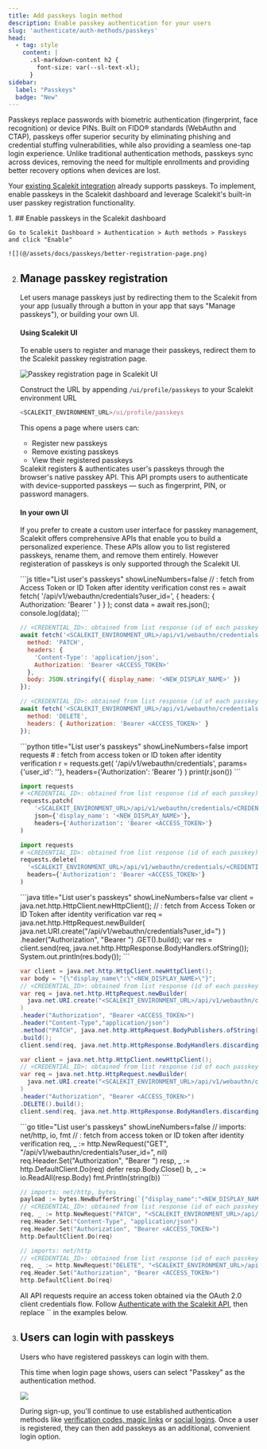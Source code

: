 ```yaml
---
title: Add passkeys login method
description: Enable passkey authentication for your users
slug: 'authenticate/auth-methods/passkeys'
head:
  - tag: style
    content: |
      .sl-markdown-content h2 {
        font-size: var(--sl-text-xl);
      }
sidebar:
  label: "Passkeys"
  badge: "New"
---
```




Passkeys replace passwords with biometric authentication (fingerprint, face recognition) or device PINs. Built on FIDO® standards (WebAuthn and CTAP), passkeys offer superior security by eliminating phishing and credential stuffing vulnerabilities, while also providing a seamless one-tap login experience. Unlike traditional authentication methods, passkeys sync across devices, removing the need for multiple enrollments and providing better recovery options when devices are lost.


Your [existing Scalekit integration](/fsa/quickstart/) already supports passkeys. To implement, enable passkeys in the Scalekit dashboard and leverage Scalekit's built-in user passkey registration functionality.


<Steps>
1. ## Enable passkeys in the Scalekit dashboard

    Go to Scalekit Dashboard > Authentication > Auth methods > Passkeys and click "Enable"

    ![](@/assets/docs/passkeys/better-registration-page.png)

2. ## Manage passkey registration

    Let users manage passkeys just by redirecting them to the Scalekit from your app (usually through a button in your app that says "Manage passkeys"), or building your own UI.

    #### Using Scalekit UI

    To enable users to register and manage their passkeys, redirect them to the Scalekit passkey registration page.

    ![](@/assets/docs/passkeys/registration-page.png "Passkey registration page in Scalekit UI")

    Construct the URL by appending `/ui/profile/passkeys` to your Scalekit environment URL

    ```js title="Passkey Registration URL" showLineNumbers=false
    <SCALEKIT_ENVIRONMENT_URL>/ui/profile/passkeys
    ```

    This opens a page where users can:
    - Register new passkeys
    - Remove existing passkeys
    - View their registered passkeys

    <Aside>
    Scalekit registers & authenticates user's passkeys through the browser's native passkey API. This API prompts users to authenticate with device-supported passkeys — such as fingerprint, PIN, or password managers.
    </Aside>

    #### In your own UI

    If you prefer to create a custom user interface for passkey management, Scalekit offers comprehensive APIs that enable you to build a personalized experience. These APIs allow you to list registered passkeys, rename them, and remove them entirely. However registeration of passkeys is only supported through the Scalekit UI.

    <Tabs>
    <TabItem label="Node.js">
    ```js title="List user's passkeys" showLineNumbers=false
    // <USER_ID>: fetch from Access Token or ID Token after identity verification
    const res = await fetch(
      '<SCALEKIT_ENVIRONMENT_URL>/api/v1/webauthn/credentials?user_id=<USER_ID>',
      { headers: { Authorization: 'Bearer <ACCESS_TOKEN>' } }
    );
    const data = await res.json();
    console.log(data);
    ```

    ```js title="Rename a passkey" showLineNumbers=false
    // <CREDENTIAL_ID>: obtained from list response (id of each passkey)
    await fetch('<SCALEKIT_ENVIRONMENT_URL>/api/v1/webauthn/credentials/<CREDENTIAL_ID>', {
      method: 'PATCH',
      headers: {
        'Content-Type': 'application/json',
        Authorization: 'Bearer <ACCESS_TOKEN>'
      },
      body: JSON.stringify({ display_name: '<NEW_DISPLAY_NAME>' })
    });
    ```

    ```js title="Remove a passkey" showLineNumbers=false
    // <CREDENTIAL_ID>: obtained from list response (id of each passkey)
    await fetch('<SCALEKIT_ENVIRONMENT_URL>/api/v1/webauthn/credentials/<CREDENTIAL_ID>', {
      method: 'DELETE',
      headers: { Authorization: 'Bearer <ACCESS_TOKEN>' }
    });
    ```
    </TabItem>

    <TabItem label="Python">
    ```python title="List user's passkeys" showLineNumbers=false
    import requests
    # <USER_ID>: fetch from access token or ID token after identity verification
    r = requests.get(
      '<SCALEKIT_ENVIRONMENT_URL>/api/v1/webauthn/credentials',
      params={'user_id': '<USER_ID>'},
      headers={'Authorization': 'Bearer <ACCESS_TOKEN>'}
    )
    print(r.json())
    ```

    ```python title="Rename a passkey" showLineNumbers=false
    import requests
    # <CREDENTIAL_ID>: obtained from list response (id of each passkey)
    requests.patch(
        '<SCALEKIT_ENVIRONMENT_URL>/api/v1/webauthn/credentials/<CREDENTIAL_ID>',
        json={'display_name': '<NEW_DISPLAY_NAME>'},
        headers={'Authorization': 'Bearer <ACCESS_TOKEN>'}
    )
    ```

    ```python title="Remove a passkey" showLineNumbers=false
    import requests
    # <CREDENTIAL_ID>: obtained from list response (id of each passkey)
    requests.delete(
      '<SCALEKIT_ENVIRONMENT_URL>/api/v1/webauthn/credentials/<CREDENTIAL_ID>',
      headers={'Authorization': 'Bearer <ACCESS_TOKEN>'}
    )
    ```
    </TabItem>

    <TabItem label="Java">
    ```java title="List user's passkeys" showLineNumbers=false
    var client = java.net.http.HttpClient.newHttpClient();
    // <USER_ID>: fetch from Access Token or ID Token after identity verification
    var req = java.net.http.HttpRequest.newBuilder(
      java.net.URI.create("<SCALEKIT_ENVIRONMENT_URL>/api/v1/webauthn/credentials?user_id=<USER_ID>")
    )
    .header("Authorization", "Bearer <ACCESS_TOKEN>")
    .GET().build();
    var res = client.send(req, java.net.http.HttpResponse.BodyHandlers.ofString());
    System.out.println(res.body());
    ```

    ```java title="Rename a passkey" showLineNumbers=false
    var client = java.net.http.HttpClient.newHttpClient();
    var body = "{\"display_name\":\"<NEW_DISPLAY_NAME>\"}";
    // <CREDENTIAL_ID>: obtained from list response (id of each passkey)
    var req = java.net.http.HttpRequest.newBuilder(
      java.net.URI.create("<SCALEKIT_ENVIRONMENT_URL>/api/v1/webauthn/credentials/<CREDENTIAL_ID>")
    )
    .header("Authorization", "Bearer <ACCESS_TOKEN>")
    .header("Content-Type","application/json")
    .method("PATCH", java.net.http.HttpRequest.BodyPublishers.ofString(body))
    .build();
    client.send(req, java.net.http.HttpResponse.BodyHandlers.discarding());
    ```

    ```java title="Remove a passkey" showLineNumbers=false
    var client = java.net.http.HttpClient.newHttpClient();
    // <CREDENTIAL_ID>: obtained from list response (id of each passkey)
    var req = java.net.http.HttpRequest.newBuilder(
      java.net.URI.create("<SCALEKIT_ENVIRONMENT_URL>/api/v1/webauthn/credentials/<CREDENTIAL_ID>")
    )
    .header("Authorization", "Bearer <ACCESS_TOKEN>")
    .DELETE().build();
    client.send(req, java.net.http.HttpResponse.BodyHandlers.discarding());
    ```
    </TabItem>

    <TabItem label="Go">
    ```go title="List user's passkeys" showLineNumbers=false
    // imports: net/http, io, fmt
    // <USER_ID>: fetch from access token or ID token after identity verification
    req, _ := http.NewRequest("GET", "<SCALEKIT_ENVIRONMENT_URL>/api/v1/webauthn/credentials?user_id=<USER_ID>", nil)
    req.Header.Set("Authorization", "Bearer <ACCESS_TOKEN>")
    resp, _ := http.DefaultClient.Do(req)
    defer resp.Body.Close()
    b, _ := io.ReadAll(resp.Body)
    fmt.Println(string(b))
    ```

    ```go title="Rename a passkey" showLineNumbers=false
    // imports: net/http, bytes
    payload := bytes.NewBufferString(`{"display_name":"<NEW_DISPLAY_NAME>"}`)
    // <CREDENTIAL_ID>: obtained from list response (id of each passkey)
    req, _ := http.NewRequest("PATCH", "<SCALEKIT_ENVIRONMENT_URL>/api/v1/webauthn/credentials/<CREDENTIAL_ID>", payload)
    req.Header.Set("Content-Type", "application/json")
    req.Header.Set("Authorization", "Bearer <ACCESS_TOKEN>")
    http.DefaultClient.Do(req)
    ```

    ```go title="Remove a passkey" showLineNumbers=false
    // imports: net/http
    // <CREDENTIAL_ID>: obtained from list response (id of each passkey)
    req, _ := http.NewRequest("DELETE", "<SCALEKIT_ENVIRONMENT_URL>/api/v1/webauthn/credentials/<CREDENTIAL_ID>", nil)
    req.Header.Set("Authorization", "Bearer <ACCESS_TOKEN>")
    http.DefaultClient.Do(req)
    ```
    </TabItem>
    </Tabs>

    <Aside type="note">
    All API requests require an access token obtained via the OAuth 2.0 client credentials flow. Follow <a href="/guides/authenticate-scalekit-api">Authenticate with the Scalekit API</a>, then replace `<ACCESS_TOKEN>` in the examples below.
    </Aside>
3. ## Users can login with passkeys

    Users who have registered passkeys can login with them.

    This time when login page shows, users can select "Passkey" as the authentication method.

    ![](@/assets/docs/passkeys/login-with-passkey.png)

    During sign-up, you'll continue to use established authentication methods like [verification codes, magic links](/fsa/guides/passwordless/) or [social logins](/social-logins/quickstart/). Once a user is registered, they can then add passkeys as an additional, convenient login option.
</Steps>
